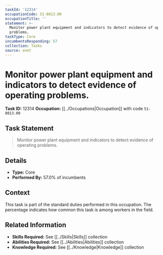 ```yaml
---
taskId: '12314'
occupationCode: 51-8013.00
occupationTitle: ''
statement: >-
  Monitor power plant equipment and indicators to detect evidence of operating
  problems.
taskType: Core
incumbentsResponding: 57
collection: Tasks
source: onet
---
```

# Monitor power plant equipment and indicators to detect evidence of operating problems.

**Task ID:** 12314
**Occupation:** [[../Occupations|Occupation]] with code `51-8013.00`

## Task Statement

> Monitor power plant equipment and indicators to detect evidence of operating problems.

## Details

- **Type:** Core
- **Performed By:** 57.0% of incumbents

## Context

This task is part of the standard duties performed in this occupation. The percentage indicates how common this task is among workers in the field.

## Related Information

- **Skills Required:** See [[../Skills|Skills]] collection
- **Abilities Required:** See [[../Abilities|Abilities]] collection
- **Knowledge Required:** See [[../Knowledge|Knowledge]] collection
